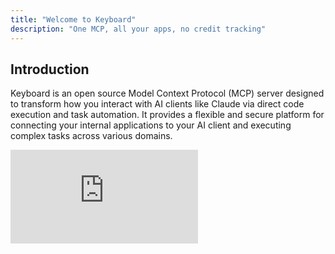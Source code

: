 ```yaml
---
title: "Welcome to Keyboard"
description: "One MCP, all your apps, no credit tracking"
---
```


## Introduction

Keyboard is an open source Model Context Protocol (MCP) server designed to transform how you interact with AI clients like Claude via direct code execution and task automation. It provides a flexible and secure platform for connecting your internal applications to your AI client and executing complex tasks across various domains.

<div 
  style={{
    position: 'relative',
    boxSizing: 'content-box',
    maxHeight: '80vh',
    width: '100%',
    aspectRatio: '1.5376569037656904',
    padding: '40px 0 40px 0'
  }}
>
  <iframe 
    src="https://app.supademo.com/embed/cmd6bnb3t5xwac4kjx91usuv3?embed_v=2"
    loading="lazy"
    title="Keyboard Demo"
    allow="clipboard-write"
    frameBorder="0"
    webkitAllowFullScreen={true}
    mozAllowFullScreen={true}
    allowFullScreen
    style={{
      position: 'absolute',
      top: 0,
      left: 0,
      width: '100%',
      height: '100%'
    }}
  />
</div>

## What can Keyboard do?

Keyboard acts as a single, secure bridge between your AI client and the rest of your tools. With it, you can connect multiple applications, run every task inside your own infrastructure, automate end-to-end workflows, and trigger actions that adapt to the context of each request—all from one MCP server.

### Secure code execution

Whenever an AI-generated snippet runs through Keyboard, it does so in a sandboxed environment. Each run is isolated, logged, and governed by built-in safeguards that block malicious behavior before it can reach your production systems.

### Task automation

Connect all your apps via a single server. A single prompt can launch a multi-step sequence. Keyboard coordinates each call to external APIs, passes results from one step to the next, and allows for repetitive jobs to finish in the background.

## Core concepts

### Model Context Protocol (MCP)

MCP is the common language that lets an AI client request secure code execution. By implementing MCP, Keyboard lets the client spin up a workspace, send code, stream outputs, and release resources in a predictable, auditable flow.

### Execution tools

Behind the scenes, Keyboard supplies real-time WebSocket channels, a language-agnostic code runner, resource quotas to keep workloads under control, and token-scoped permissions that dictate exactly what each session can do.

## Security first

Every request is authenticated with scoped tokens, executed inside a tightly confined runtime, and checked against a comprehensive policy engine. If an operation touches sensitive data or systems, Keyboard pauses for explicit human approval before it proceeds.